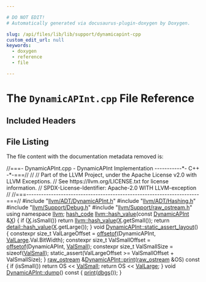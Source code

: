 ```yaml
---

# DO NOT EDIT!
# Automatically generated via docusaurus-plugin-doxygen by Doxygen.

slug: /api/files/lib/lib/support/dynamicapint-cpp
custom_edit_url: null
keywords:
  - doxygen
  - reference
  - file

---
```





# The `DynamicAPInt.cpp` File Reference

<DoxygenPage pluginConfig={pluginConfig}>



## Included Headers

<IncludesList>
<IncludesListItem
  filePath="llvm/ADT/DynamicAPInt.h"
  permalink="/docs/api/files/include/include/llvm/include/llvm/adt/dynamicapint-h"
  isLocal="true" />
<IncludesListItem
  filePath="llvm/ADT/Hashing.h"
  permalink="/docs/api/files/include/include/llvm/include/llvm/adt/hashing-h"
  isLocal="true" />
<IncludesListItem
  filePath="llvm/Support/Debug.h"
  permalink="/docs/api/files/include/include/llvm/include/llvm/support/debug-h"
  isLocal="true" />
<IncludesListItem
  filePath="llvm/Support/raw_ostream.h"
  permalink="/docs/api/files/include/include/llvm/include/llvm/support/raw-ostream-h"
  isLocal="true" />
</IncludesList>


## File Listing

The file content with the documentation metadata removed is:

<ProgramListing>

<Link id="l00001" /><CodeLine lineNumber="1"><Highlight kind="comment">//===- DynamicAPInt.cpp - DynamicAPInt Implementation -----------&#42;- C++ -&#42;-===//</Highlight><Highlight kind="normal"></Highlight></CodeLine>
<Link id="l00002" /><CodeLine lineNumber="2"><Highlight kind="normal"></Highlight><Highlight kind="comment">//</Highlight><Highlight kind="normal"></Highlight></CodeLine>
<Link id="l00003" /><CodeLine lineNumber="3"><Highlight kind="normal"></Highlight><Highlight kind="comment">// Part of the LLVM Project, under the Apache License v2.0 with LLVM Exceptions.</Highlight><Highlight kind="normal"></Highlight></CodeLine>
<Link id="l00004" /><CodeLine lineNumber="4"><Highlight kind="normal"></Highlight><Highlight kind="comment">// See https://llvm.org/LICENSE.txt for license information.</Highlight><Highlight kind="normal"></Highlight></CodeLine>
<Link id="l00005" /><CodeLine lineNumber="5"><Highlight kind="normal"></Highlight><Highlight kind="comment">// SPDX-License-Identifier: Apache-2.0 WITH LLVM-exception</Highlight><Highlight kind="normal"></Highlight></CodeLine>
<Link id="l00006" /><CodeLine lineNumber="6"><Highlight kind="normal"></Highlight><Highlight kind="comment">//</Highlight><Highlight kind="normal"></Highlight></CodeLine>
<Link id="l00007" /><CodeLine lineNumber="7"><Highlight kind="normal"></Highlight><Highlight kind="comment">//===----------------------------------------------------------------------===//</Highlight><Highlight kind="normal"></Highlight></CodeLine>
<Link id="l00008" /><CodeLine lineNumber="8"><Highlight kind="normal"></Highlight><Highlight kind="preprocessor">#include &quot;<a href="/docs/api/files/include/include/llvm/include/llvm/adt/dynamicapint-h">llvm/ADT/DynamicAPInt.h</a>&quot;</Highlight><Highlight kind="normal"></Highlight></CodeLine>
<Link id="l00009" /><CodeLine lineNumber="9"><Highlight kind="normal"></Highlight><Highlight kind="preprocessor">#include &quot;<a href="/docs/api/files/include/include/llvm/include/llvm/adt/hashing-h">llvm/ADT/Hashing.h</a>&quot;</Highlight><Highlight kind="normal"></Highlight></CodeLine>
<Link id="l00010" /><CodeLine lineNumber="10"><Highlight kind="normal"></Highlight><Highlight kind="preprocessor">#include &quot;<a href="/docs/api/files/include/include/llvm/include/llvm/support/debug-h">llvm/Support/Debug.h</a>&quot;</Highlight><Highlight kind="normal"></Highlight></CodeLine>
<Link id="l00011" /><CodeLine lineNumber="11"><Highlight kind="normal"></Highlight><Highlight kind="preprocessor">#include &quot;<a href="/docs/api/files/include/include/llvm/include/llvm/support/raw-ostream-h">llvm/Support/raw&#95;ostream.h</a>&quot;</Highlight><Highlight kind="normal"></Highlight></CodeLine>
<Link id="l00012" /><CodeLine lineNumber="12"><Highlight kind="normal"></Highlight></CodeLine>
<Link id="l00013" /><CodeLine lineNumber="13"><Highlight kind="normal"></Highlight><Highlight kind="keyword">using namespace </Highlight><Highlight kind="normal"><a href="/docs/api/namespaces/llvm">llvm</a>;</Highlight></CodeLine>
<Link id="l00014" /><CodeLine lineNumber="14"><Highlight kind="normal"></Highlight></CodeLine>
<Link id="l00015" /><CodeLine lineNumber="15" lineLink="/docs/api/namespaces/llvm/#ac22bd01dc2759783d721424255d2da7d"><Highlight kind="normal"><a href="/docs/api/classes/llvm/hash-code">hash&#95;code</a> <a href="/docs/api/namespaces/llvm/#a0e2e479cf4860dc8a00614e36ee3d5e9">llvm::hash&#95;value</a>(</Highlight><Highlight kind="keyword">const</Highlight><Highlight kind="normal"> <a href="/docs/api/classes/llvm/dynamicapint">DynamicAPInt</a> &amp;<a href="/docs/api/files/lib/lib/tablegen/tablegenbackendskeleton-cpp/#ab60f28d7a141ac46ccc200176a1bca8b">X</a>) &#123;</Highlight></CodeLine>
<Link id="l00016" /><CodeLine lineNumber="16"><Highlight kind="normal">  </Highlight><Highlight kind="keywordflow">if</Highlight><Highlight kind="normal"> (<a href="/docs/api/files/lib/lib/tablegen/tablegenbackendskeleton-cpp/#ab60f28d7a141ac46ccc200176a1bca8b">X</a>.isSmall())</Highlight></CodeLine>
<Link id="l00017" /><CodeLine lineNumber="17"><Highlight kind="normal">    </Highlight><Highlight kind="keywordflow">return</Highlight><Highlight kind="normal"> <a href="/docs/api/namespaces/llvm/#a0e2e479cf4860dc8a00614e36ee3d5e9">llvm::hash&#95;value</a>(<a href="/docs/api/files/lib/lib/tablegen/tablegenbackendskeleton-cpp/#ab60f28d7a141ac46ccc200176a1bca8b">X</a>.getSmall());</Highlight></CodeLine>
<Link id="l00018" /><CodeLine lineNumber="18"><Highlight kind="normal">  </Highlight><Highlight kind="keywordflow">return</Highlight><Highlight kind="normal"> <a href="/docs/api/namespaces/llvm/detail/#a63d1e69d1ec4f0beab0fb42d2ef3339a">detail::hash&#95;value</a>(<a href="/docs/api/files/lib/lib/tablegen/tablegenbackendskeleton-cpp/#ab60f28d7a141ac46ccc200176a1bca8b">X</a>.getLarge());</Highlight></CodeLine>
<Link id="l00019" /><CodeLine lineNumber="19"><Highlight kind="normal">&#125;</Highlight></CodeLine>
<Link id="l00020" /><CodeLine lineNumber="20"><Highlight kind="normal"></Highlight></CodeLine>
<Link id="l00021" /><CodeLine lineNumber="21" lineLink="/docs/api/classes/llvm/dynamicapint/#a49e27b994f55512aa6b1fbf82d2c1fb0"><Highlight kind="normal"></Highlight><Highlight kind="keywordtype">void</Highlight><Highlight kind="normal"> <a href="/docs/api/classes/llvm/dynamicapint/#a49e27b994f55512aa6b1fbf82d2c1fb0">DynamicAPInt::static&#95;assert&#95;layout</a>() &#123;</Highlight></CodeLine>
<Link id="l00022" /><CodeLine lineNumber="22"><Highlight kind="normal">  </Highlight><Highlight kind="keyword">constexpr</Highlight><Highlight kind="normal"> </Highlight><Highlight kind="keywordtype">size&#95;t</Highlight><Highlight kind="normal"> ValLargeOffset =</Highlight></CodeLine>
<Link id="l00023" /><CodeLine lineNumber="23"><Highlight kind="normal">      <a href="/docs/api/files/include/include/llvm/include/llvm/support/amdhsakerneldescriptor-h/#a276e8a32e0bbf024aadd9420b8f2d3b3">offsetof</a>(DynamicAPInt, <a href="/docs/api/classes/llvm/dynamicapint/#a35bc114c115cf1edb74c23c98031074e">ValLarge</a>.Val.BitWidth);</Highlight></CodeLine>
<Link id="l00024" /><CodeLine lineNumber="24"><Highlight kind="normal">  </Highlight><Highlight kind="keyword">constexpr</Highlight><Highlight kind="normal"> </Highlight><Highlight kind="keywordtype">size&#95;t</Highlight><Highlight kind="normal"> ValSmallOffset = <a href="/docs/api/files/include/include/llvm/include/llvm/support/amdhsakerneldescriptor-h/#a276e8a32e0bbf024aadd9420b8f2d3b3">offsetof</a>(DynamicAPInt, <a href="/docs/api/classes/llvm/dynamicapint/#acbbf9a319316b06a73bbaf34047e6195">ValSmall</a>);</Highlight></CodeLine>
<Link id="l00025" /><CodeLine lineNumber="25"><Highlight kind="normal">  </Highlight><Highlight kind="keyword">constexpr</Highlight><Highlight kind="normal"> </Highlight><Highlight kind="keywordtype">size&#95;t</Highlight><Highlight kind="normal"> ValSmallSize = </Highlight><Highlight kind="keyword">sizeof</Highlight><Highlight kind="normal">(<a href="/docs/api/classes/llvm/dynamicapint/#acbbf9a319316b06a73bbaf34047e6195">ValSmall</a>);</Highlight></CodeLine>
<Link id="l00026" /><CodeLine lineNumber="26"><Highlight kind="normal">  </Highlight><Highlight kind="keyword">static&#95;assert</Highlight><Highlight kind="normal">(ValLargeOffset &gt;= ValSmallOffset + ValSmallSize);</Highlight></CodeLine>
<Link id="l00027" /><CodeLine lineNumber="27"><Highlight kind="normal">&#125;</Highlight></CodeLine>
<Link id="l00028" /><CodeLine lineNumber="28"><Highlight kind="normal"></Highlight></CodeLine>
<Link id="l00029" /><CodeLine lineNumber="29" lineLink="/docs/api/classes/llvm/dynamicapint/#a068558b8043ef1d6613a9bc63f1aff11"><Highlight kind="normal"><a href="/docs/api/classes/llvm/raw-ostream">raw&#95;ostream</a> &amp;<a href="/docs/api/classes/llvm/dynamicapint/#a068558b8043ef1d6613a9bc63f1aff11">DynamicAPInt::print</a>(<a href="/docs/api/classes/llvm/raw-ostream">raw&#95;ostream</a> &amp;OS)</Highlight><Highlight kind="keyword"> const </Highlight><Highlight kind="normal">&#123;</Highlight></CodeLine>
<Link id="l00030" /><CodeLine lineNumber="30"><Highlight kind="normal">  </Highlight><Highlight kind="keywordflow">if</Highlight><Highlight kind="normal"> (isSmall())</Highlight></CodeLine>
<Link id="l00031" /><CodeLine lineNumber="31"><Highlight kind="normal">    </Highlight><Highlight kind="keywordflow">return</Highlight><Highlight kind="normal"> OS &lt;&lt; <a href="/docs/api/classes/llvm/dynamicapint/#acbbf9a319316b06a73bbaf34047e6195">ValSmall</a>;</Highlight></CodeLine>
<Link id="l00032" /><CodeLine lineNumber="32"><Highlight kind="normal">  </Highlight><Highlight kind="keywordflow">return</Highlight><Highlight kind="normal"> OS &lt;&lt; <a href="/docs/api/classes/llvm/dynamicapint/#a35bc114c115cf1edb74c23c98031074e">ValLarge</a>;</Highlight></CodeLine>
<Link id="l00033" /><CodeLine lineNumber="33"><Highlight kind="normal">&#125;</Highlight></CodeLine>
<Link id="l00034" /><CodeLine lineNumber="34"><Highlight kind="normal"></Highlight></CodeLine>
<Link id="l00035" /><CodeLine lineNumber="35" lineLink="/docs/api/classes/llvm/dynamicapint/#a6102ebebd7212fc10da733d442df6b0b"><Highlight kind="normal"></Highlight><Highlight kind="keywordtype">void</Highlight><Highlight kind="normal"> <a href="/docs/api/classes/llvm/dynamicapint/#a6102ebebd7212fc10da733d442df6b0b">DynamicAPInt::dump</a>()</Highlight><Highlight kind="keyword"> const </Highlight><Highlight kind="normal">&#123; <a href="/docs/api/classes/llvm/dynamicapint/#a068558b8043ef1d6613a9bc63f1aff11">print</a>(<a href="/docs/api/namespaces/llvm/#a7c46c742c31be54870e2038048e6b391">dbgs</a>()); &#125;</Highlight></CodeLine>

</ProgramListing>


</DoxygenPage>
